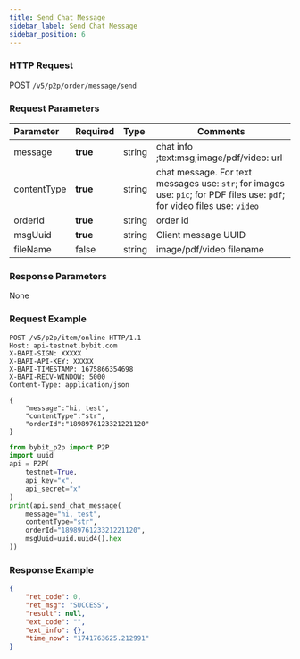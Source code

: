 ```yaml
---
title: Send Chat Message
sidebar_label: Send Chat Message
sidebar_position: 6
---
```


### HTTP Request
POST `/v5/p2p/order/message/send`

### Request Parameters
| Parameter | Required | Type | Comments|
|:----- |:-------|:-----|------ |
|message|**true** |string |chat info ;text:msg;image/pdf/video: url |
|contentType|**true** |string |chat message. For text messages use: `str`; for images use: `pic`; for PDF files use: `pdf`; for video files use: `video`|
|orderId|**true** |string |order id |
|msgUuid|**true** |string |Client message UUID |
|fileName|false |string |image/pdf/video filename |

### Response Parameters
None

### Request Example

<Tabs groupId="programming-languages">
<TabItem value="http" label="HTTP">

```http
POST /v5/p2p/item/online HTTP/1.1
Host: api-testnet.bybit.com
X-BAPI-SIGN: XXXXX
X-BAPI-API-KEY: XXXXX
X-BAPI-TIMESTAMP: 1675866354698
X-BAPI-RECV-WINDOW: 5000
Content-Type: application/json

{
    "message":"hi, test",
    "contentType":"str",
    "orderId":"1898976123321221120"
}
```

</TabItem>
<TabItem value="python" label="Python">

```python
from bybit_p2p import P2P
import uuid
api = P2P(
    testnet=True,
    api_key="x",
    api_secret="x"
)
print(api.send_chat_message(
    message="hi, test",
    contentType="str",
    orderId="1898976123321221120",
    msgUuid=uuid.uuid4().hex
))
```

</TabItem>
</Tabs>

### Response Example

```json
{
    "ret_code": 0,
    "ret_msg": "SUCCESS",
    "result": null,
    "ext_code": "",
    "ext_info": {},
    "time_now": "1741763625.212991"
}
```
